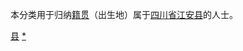 {{Catnav|頁面分類|各種主題的頁面分類|依中国各省来作的分类|各地中国人|四川人|宜宾人}}
{{Catnav|頁面分類|人物|各國人物|中国人|各地中国人|四川人|宜宾人}}

本分类用于归纳[[籍贯|籍贯]]（出生地）属于[[四川省|四川省]][[江安县|江安县]]的人士。

[[Category:宜宾人|县]]
[[Category:江安县|*]]